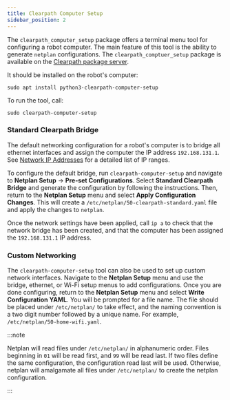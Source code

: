 ```yaml
---
title: Clearpath Computer Setup
sidebar_position: 2
---
```


The `clearpath_computer_setup` package offers a terminal menu tool for configuring a robot computer. The main feature of this tool is the ability to generate
`netplan` configurations. The `clearpath_comptuer_setup` package is available on the [Clearpath package server](../installation/robot.mdx#clearpath-package-server).

It should be installed on the robot's computer:

```
sudo apt install python3-clearpath-computer-setup
```

To run the tool, call:

```
sudo clearpath-computer-setup
```

### Standard Clearpath Bridge

The default networking configuration for a robot's computer is to bridge all ethernet interfaces and assign the computer the IP address `192.168.131.1`. See [Network IP Addresses](./network_ip_addresses.mdx) for a detailed list of IP ranges.

To configure the default bridge, run `clearpath-computer-setup` and navigate to **Netplan Setup** -> **Pre-set Configurations**. Select **Standard Clearpath Bridge** and generate the configuration by following the instructions. Then, return to the **Netplan Setup** menu and select **Apply Configuration Changes**.
This will create a `/etc/netplan/50-clearpath-standard.yaml` file and apply the changes to `netplan`.

Once the network settings have been applied, call `ip a` to check that the network bridge has been created, and that the computer has been assigned the `192.168.131.1` IP address.

### Custom Networking

The `clearpath-computer-setup` tool can also be used to set up custom network interfaces. Navigate to the **Netplan Setup** menu and use the bridge, ethernet, or Wi-Fi setup menus to add configurations. Once you are done configuring, return to the **Netplan Setup** menu and select **Write Configuration YAML**. You will be prompted for a file name. The file should be placed under `/etc/netplan/` to take effect, and the naming convention is a two digit number followed by a unique name. For example, `/etc/netplan/50-home-wifi.yaml`.

:::note

Netplan will read files under `/etc/netplan/` in alphanumeric order. Files beginning in `01` will be read first, and `99` will be read last.
If two files define the same configuration, the configuration read last will be used. Otherwise, netplan will amalgamate all files under `/etc/netplan/` to create the netplan configuration.

:::
